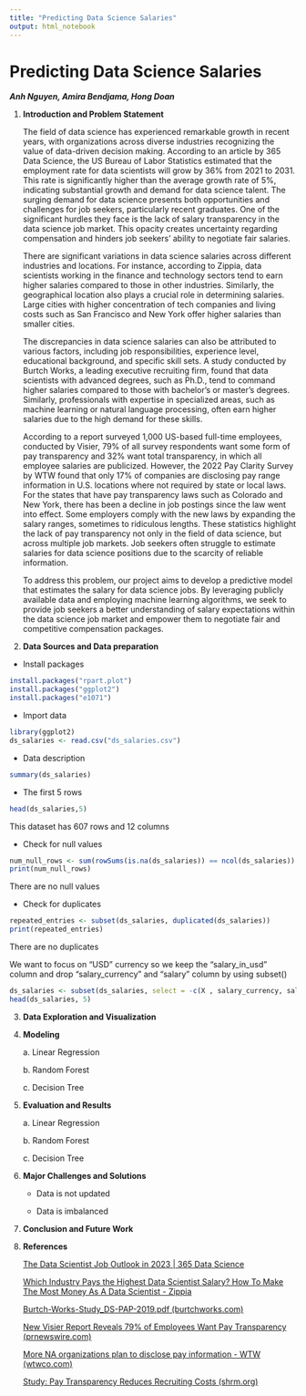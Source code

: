 ```yaml
---
title: "Predicting Data Science Salaries"
output: html_notebook
---
```


# Predicting Data Science Salaries

***Anh Nguyen, Amira Bendjama, Hong Doan***

1.  **Introduction and Problem Statement**\

    The field of data science has experienced remarkable growth in recent years, with organizations across diverse industries recognizing the value of data-driven decision making. According to an article by 365 Data Science, the US Bureau of Labor Statistics estimated that the employment rate for data scientists will grow by 36% from 2021 to 2031. This rate is significantly higher than the average growth rate of 5%, indicating substantial growth and demand for data science talent. The surging demand for data science presents both opportunities and challenges for job seekers, particularly recent graduates. One of the significant hurdles they face is the lack of salary transparency in the data science job market. This opacity creates uncertainty regarding compensation and hinders job seekers' ability to negotiate fair salaries.

    There are significant variations in data science salaries across different industries and locations. For instance, according to Zippia, data scientists working in the finance and technology sectors tend to earn higher salaries compared to those in other industries. Similarly, the geographical location also plays a crucial role in determining salaries. Large cities with higher concentration of tech companies and living costs such as San Francisco and New York offer higher salaries than smaller cities.

    The discrepancies in data science salaries can also be attributed to various factors, including job responsibilities, experience level, educational background, and specific skill sets. A study conducted by Burtch Works, a leading executive recruiting firm, found that data scientists with advanced degrees, such as Ph.D., tend to command higher salaries compared to those with bachelor's or master's degrees. Similarly, professionals with expertise in specialized areas, such as machine learning or natural language processing, often earn higher salaries due to the high demand for these skills.

    According to a report surveyed 1,000 US-based full-time employees, conducted by Visier, 79% of all survey respondents want some form of pay transparency and 32% want total transparency, in which all employee salaries are publicized. However, the 2022 Pay Clarity Survey by WTW found that only 17% of companies are disclosing pay range information in U.S. locations where not required by state or local laws. For the states that have pay transparency laws such as Colorado and New York, there has been a decline in job postings since the law went into effect. Some employers comply with the new laws by expanding the salary ranges, sometimes to ridiculous lengths. These statistics highlight the lack of pay transparency not only in the field of data science, but across multiple job markets. Job seekers often struggle to estimate salaries for data science positions due to the scarcity of reliable information.

    To address this problem, our project aims to develop a predictive model that estimates the salary for data science jobs. By leveraging publicly available data and employing machine learning algorithms, we seek to provide job seekers a better understanding of salary expectations within the data science job market and empower them to negotiate fair and competitive compensation packages.\

2.  **Data Sources and Data preparation**
 * Install packages 
```r
install.packages("rpart.plot")
install.packages("ggplot2")
install.packages("e1071")
```
* Import data
```r
library(ggplot2)
ds_salaries <- read.csv("ds_salaries.csv")
```
* Data description
```r
summary(ds_salaries)
```



* The first 5 rows 
```r
head(ds_salaries,5)
```
This dataset has 607 rows and 12 columns

* Check for null values
```r
num_null_rows <- sum(rowSums(is.na(ds_salaries)) == ncol(ds_salaries))
print(num_null_rows)
```
There are no null values

* Check for duplicates
```r
repeated_entries <- subset(ds_salaries, duplicated(ds_salaries))
print(repeated_entries)
```

There are no duplicates

We want to focus on "USD" currency so we keep the "salary_in_usd" column and drop "salary_currency" and "salary" column by using subset()
```r
ds_salaries <- subset(ds_salaries, select = -c(X , salary_currency, salary))
head(ds_salaries, 5)
```

3.  **Data Exploration and Visualization**

4.  **Modeling**

    a\. Linear Regression

    b\. Random Forest

    c\. Decision Tree

5.  **Evaluation and Results**

    a\. Linear Regression

    b\. Random Forest

    c\. Decision Tree

6.  **Major Challenges and Solutions\
    **

    -   Data is not updated

    -   Data is imbalanced

7.  **Conclusion and Future Work**

8.  **References**

    [The Data Scientist Job Outlook in 2023 \| 365 Data Science](https://365datascience.com/career-advice/data-scientist-job-outlook/)

    [Which Industry Pays the Highest Data Scientist Salary? How To Make The Most Money As A Data Scientist - Zippia](https://www.zippia.com/advice/highest-paying-data-scientist-jobs/)

    [Burtch-Works-Study_DS-PAP-2019.pdf (burtchworks.com)](https://www.burtchworks.com/wp-content/uploads/2019/06/Burtch-Works-Study_DS-PAP-2019.pdf)

    [New Visier Report Reveals 79% of Employees Want Pay Transparency (prnewswire.com)](https://www.prnewswire.com/news-releases/new-visier-report-reveals-79-of-employees-want-pay-transparency-301527305.html)

    [More NA organizations plan to disclose pay information - WTW (wtwco.com)](https://www.wtwco.com/en-us/news/2022/09/more-north-american-organizations-plan-to-disclose-pay-information-survey-finds)

    [Study: Pay Transparency Reduces Recruiting Costs (shrm.org)](https://www.shrm.org/resourcesandtools/hr-topics/talent-acquisition/pages/pay-transparency-reduces-recruiting-costs.aspx)
